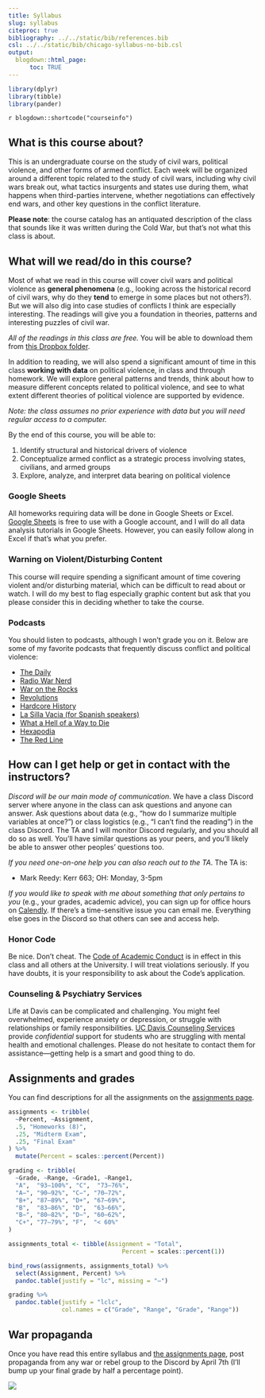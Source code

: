 ```yaml
---
title: Syllabus
slug: syllabus
citeproc: true
bibliography: ../../static/bib/references.bib
csl: ../../static/bib/chicago-syllabus-no-bib.csl
output:
  blogdown::html_page:
      toc: TRUE
---
```


```r
library(dplyr)
library(tibble)
library(pander)
```



`r blogdown::shortcode("courseinfo")`


## What is this course about? 


This is an undergraduate course on the study of civil wars, political violence, and other forms of armed conflict. Each week will be organized around a different topic related to the study of civil wars, including why civil wars break out, what tactics insurgents and states use during them, what happens when third-parties intervene, whether negotiations can effectively end wars, and other key questions in the conflict literature. 


**Please note**: the course catalog has an antiquated description of the class that sounds like it was written during the Cold War, but that's not what this class is about. 


## What will we read/do in this course? 


Most of what we read in this course will cover civil wars and political violence as **general phenomena** (e.g., looking across the historical record of civil wars, why do they **tend** to emerge in some places but not others?). But we will also dig into case studies of conflicts I think are especially interesting. The readings will give you a foundation in theories, patterns and interesting puzzles of civil war. 

*All of the readings in this class are free.* You will be able to download them from [this Dropbox folder](https://www.dropbox.com/sh/pide0ytvjrnbp0q/AADaIbprAmBQERw4UwWleAVba?dl=0). 


In addition to reading, we will also spend a significant amount of time in this class **working with data** on political violence, in class and through homework. We will explore general patterns and trends, think about how to measure different concepts related to political violence, and see to what extent different theories of political violence are supported by evidence. 


*Note: the class assumes no prior experience with data but you will need regular access to a computer.*


By the end of this course, you will be able to:

1. Identify structural and historical drivers of violence
2. Conceptualize armed conflict as a strategic process involving states, civilians, and armed groups
3. Explore, analyze, and interpret data bearing on political violence




### Google Sheets


All homeworks requiring data will be done in Google Sheets or Excel. [Google Sheets](http://sheets.google.com/) is free to use with a Google account, and I will do all data analysis tutorials in Google Sheets. However, you can easily follow along in Excel if that's what you prefer.



### Warning on Violent/Disturbing Content


This course will require spending a significant amount of time covering violent and/or disturbing material, which can be difficult to read about or watch. I will do my best to flag especially graphic content but ask that you please consider this in deciding whether to take the course. 


### Podcasts

You should listen to podcasts, although I won't grade you on it. Below are some of my favorite podcasts that frequently discuss conflict and political violence:  


- [The Daily](https://www.nytimes.com/column/the-daily)
- [Radio War Nerd](https://www.patreon.com/radiowarnerd)
- [War on the Rocks](https://warontherocks.com/)
- [Revolutions](https://www.revolutionspodcast.com/)
- [Hardcore History](https://www.dancarlin.com/hardcore-history-series/)
- [La Silla Vacia (for Spanish speakers)](https://open.spotify.com/show/3xMHYVOqztKPH6IOr4AaCo)
- [What a Hell of a Way to Die](https://soundcloud.com/hellofawaytodie)
- [Hexapodia](https://podcasts.apple.com/us/podcast/hexapodia-is-the-key-insight-by-noah-smith-brad-delong/id1552990332)
- [The Red Line](https://www.theredlinepodcast.com/)




## How can I get help or get in contact with the instructors?


*Discord will be our main mode of communication*. We have a class Discord server where anyone in the class can ask questions and anyone can answer. Ask questions about data (e.g., "how do I summarize multiple variables at once?") or class logistics (e.g., "I can't find the reading") in the class Discord. The TA and I will monitor Discord regularly, and you should all do so as well. You'll have similar questions as your peers, and you'll likely be able to answer other peoples' questions too.


*If you need one-on-one help you can also reach out to the TA*. The TA is:

- Mark Reedy: Kerr 663; OH: Monday, 3-5pm



*If you would like to speak with me about something that only pertains to you* (e.g., your grades, academic advice), you can sign up for office hours on [Calendly](https://calendly.com/juan-f-tellez). If there's a time-sensitive issue you can email me. Everything else goes in the Discord so that others can see and access help. 


### Honor Code

Be nice. Don't cheat. The [Code of Academic Conduct](https://ossja.ucdavis.edu/code-academic-conduct) is in effect in this class and all others at the University. I will treat violations seriously. If you have doubts, it is your responsibility to ask about the Code’s application.


### Counseling & Psychiatry Services


Life at Davis can be complicated and challenging. You might feel overwhelmed, experience anxiety or depression, or struggle with relationships or family responsibilities. [UC Davis Counseling Services](https://shcs.ucdavis.edu/services/counseling-services) provide *confidential* support for students who are struggling with mental health and emotional challenges. Please do not hesitate to contact them for assistance—getting help is a smart and good thing to do.



## Assignments and grades

You can find descriptions for all the assignments on the [assignments page](/assignment/).


```r
assignments <- tribble(
  ~Percent, ~Assignment,
  .5, "Homeworks (8)",
  .25, "Midterm Exam",
  .25, "Final Exam"
) %>%
  mutate(Percent = scales::percent(Percent))

grading <- tribble(
  ~Grade, ~Range, ~Grade1, ~Range1,
  "A",  "93–100%", "C",  "73–76%",
  "A−", "90–92%", "C−", "70–72%",
  "B+", "87–89%", "D+", "67–69%",
  "B",  "83–86%", "D",  "63–66%",
  "B−", "80–82%", "D−", "60–62%",
  "C+", "77–79%", "F",  "< 60%"
)
```

```r
assignments_total <- tibble(Assignment = "Total",
                                Percent = scales::percent(1))

bind_rows(assignments, assignments_total) %>% 
  select(Assignment, Percent) %>% 
  pandoc.table(justify = "lc", missing = "—")
```


```r
grading %>%
  pandoc.table(justify = "lclc", 
               col.names = c("Grade", "Range", "Grade", "Range"))
```






## War propaganda


Once you have read this entire syllabus and [the assignments page](/assignments/), post propaganda from any war or rebel group to the Discord by April 7th (I'll bump up your final grade by half a percentage point).


![](https://d3i6fh83elv35t.cloudfront.net/newshour/app/uploads/2017/07/GettyImages-541320861-1024x683.jpg)